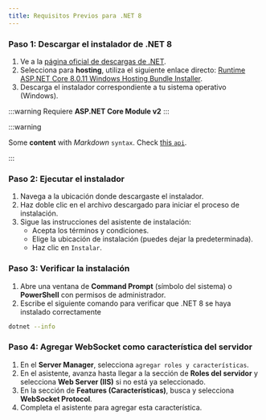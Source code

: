 ```yaml
---
title: Requisitos Previos para .NET 8
---
```


### Paso 1: Descargar el instalador de .NET 8
1. Ve a la [página oficial de descargas de .NET](https://dotnet.microsoft.com/en-us/download/dotnet/8.0).
2. Selecciona para **hosting**, utiliza el siguiente enlace directo: [Runtime ASP.NET Core 8.0.11 Windows Hosting Bundle Installer](https://dotnet.microsoft.com/en-us/download/dotnet/thank-you/runtime-aspnetcore-8.0.11-windows-hosting-bundle-installer).
3. Descarga el instalador correspondiente a tu sistema operativo (Windows).

:::warning
Requiere **ASP.NET Core Module v2**
:::

:::warning

Some **content** with _Markdown_ `syntax`. Check [this `api`](#).

:::

### Paso 2: Ejecutar el instalador
1. Navega a la ubicación donde descargaste el instalador.
2. Haz doble clic en el archivo descargado para iniciar el proceso de instalación.
3. Sigue las instrucciones del asistente de instalación:
	- Acepta los términos y condiciones.
	- Elige la ubicación de instalación (puedes dejar la predeterminada).
	- Haz clic en `Instalar`.

### Paso 3: Verificar la instalación
1. Abre una ventana de **Command Prompt** (símbolo del sistema) o **PowerShell** con permisos de administrador.
2. Escribe el siguiente comando para verificar que .NET 8 se haya instalado correctamente
```bash
dotnet --info
```

### Paso 4: Agregar WebSocket como característica del servidor
1. En el **Server Manager**, selecciona `agregar roles y características`.
2. En el asistente, avanza hasta llegar a la sección de **Roles del servidor** y selecciona **Web Server (IIS)** si no está ya seleccionado.
3. En la sección de **Features (Características)**, busca y selecciona **WebSocket Protocol**.
4. Completa el asistente para agregar esta característica.
